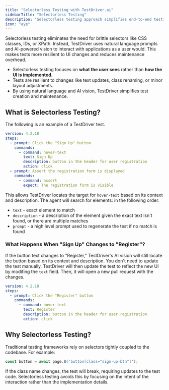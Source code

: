 ```yaml
---
title: "Selectorless Testing with TestDriver.ai"
sidebarTitle: "Selectorless Testing"
description: "Selectorless testing approach simplifies end-to-end testing by using natural language and AI vision."
icon: "eye"
---
```


Selectorless testing eliminates the need for brittle selectors like CSS classes, IDs, or XPath. Instead, TestDriver uses natural language prompts and AI-powered vision to interact with applications as a user would. This makes tests more resilient to UI changes and reduces maintenance overhead.

- Selectorless testing focuses on **what the user sees** rather than **how the UI is implemented**.
- Tests are resilient to changes like text updates, class renaming, or minor layout adjustments.
- By using natural language and AI vision, TestDriver simplifies test creation and maintenance.

## What is Selectorless Testing?

The following is an example of a TestDriver test.

```yaml
version: 4.2.18
steps:
  - prompt: Click the "Sign Up" button
    commands:
      - command: hover-text
        text: Sign Up
        description: button in the header for user registration
        action: click
  - prompt: Assert the registration form is displayed
    commands:
      - command: assert
        expect: The registration form is visible
```

This allows TestDriver locates the target for `hover-text` based on its context and description. The agent will search for elements: in the following order.

- `text` - exact element to match
- `description` - a description of the element given the exact text isn't found, or there are multiple matches
- `prompt` - a high level prompt used to regenerate the test if no match is found

### What Happens When "Sign Up" Changes to "Register"?

If the button text changes to "Register," TestDriver's AI vision will still locate the button based on its context and description. You don't need to update the test manually. 
TestDriver will then update the test to reflect the new UI by modifing the `text` field. Then, it will open a new pull request with the changes.

```yaml
version: 4.2.18
steps:
  - prompt: Click the "Register" button
    commands:
      - command: hover-text
        text: Register
        description: button in the header for user registration
        action: click
```
## Why Selectorless Testing?

Traditional testing frameworks rely on selectors tightly coupled to the codebase. 
For example:

```javascript
const button = await page.$('button[class="sign-up-btn"]');
```

If the class name changes, the test will break, requiring updates to the test code. Selectorless testing avoids this by focusing on the intent of the interaction rather than the implementation details.
